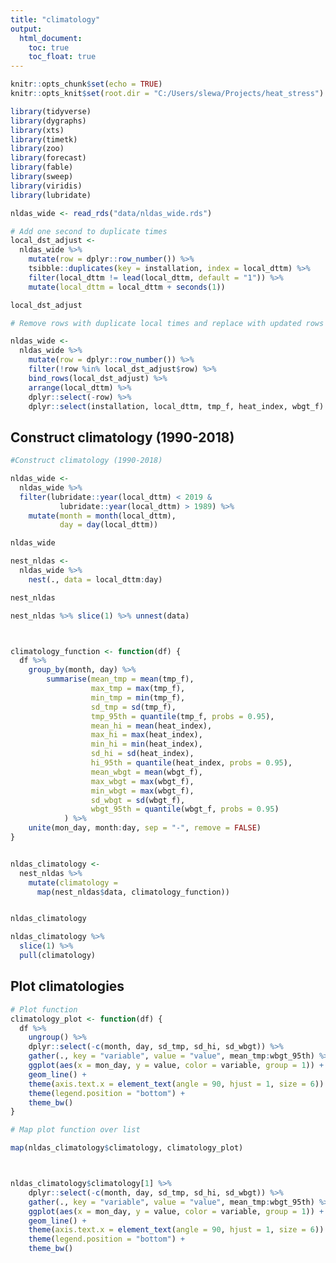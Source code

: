 ```yaml
---
title: "climatology"
output:
  html_document:
    toc: true
    toc_float: true
---
```


```r
knitr::opts_chunk$set(echo = TRUE)
knitr::opts_knit$set(root.dir = "C:/Users/slewa/Projects/heat_stress")

library(tidyverse)
library(dygraphs)
library(xts)
library(timetk)
library(zoo)
library(forecast)
library(fable)
library(sweep)
library(viridis)
library(lubridate)
```


```r
nldas_wide <- read_rds("data/nldas_wide.rds")

# Add one second to duplicate times
local_dst_adjust <-
  nldas_wide %>%
    mutate(row = dplyr::row_number()) %>% 
    tsibble::duplicates(key = installation, index = local_dttm) %>% 
    filter(local_dttm != lead(local_dttm, default = "1")) %>% 
    mutate(local_dttm = local_dttm + seconds(1))

local_dst_adjust

# Remove rows with duplicate local times and replace with updated rows (+1 second)

nldas_wide <-
  nldas_wide %>%
    mutate(row = dplyr::row_number()) %>% 
    filter(!row %in% local_dst_adjust$row) %>% 
    bind_rows(local_dst_adjust) %>% 
    arrange(local_dttm) %>% 
    dplyr::select(-row) %>% 
    dplyr::select(installation, local_dttm, tmp_f, heat_index, wbgt_f) 

```



## Construct climatology (1990-2018)

```r
#Construct climatology (1990-2018)

nldas_wide <-
  nldas_wide %>% 
  filter(lubridate::year(local_dttm) < 2019 &
           lubridate::year(local_dttm) > 1989) %>%
    mutate(month = month(local_dttm), 
           day = day(local_dttm)) 

nldas_wide

nest_nldas <-
  nldas_wide %>% 
    nest(., data = local_dttm:day)

nest_nldas

nest_nldas %>% slice(1) %>% unnest(data)



climatology_function <- function(df) {
  df %>% 
    group_by(month, day) %>% 
        summarise(mean_tmp = mean(tmp_f),
                  max_tmp = max(tmp_f),
                  min_tmp = min(tmp_f),
                  sd_tmp = sd(tmp_f),
                  tmp_95th = quantile(tmp_f, probs = 0.95),
                  mean_hi = mean(heat_index),
                  max_hi = max(heat_index),
                  min_hi = min(heat_index),
                  sd_hi = sd(heat_index),
                  hi_95th = quantile(heat_index, probs = 0.95),
                  mean_wbgt = mean(wbgt_f),
                  max_wbgt = max(wbgt_f),
                  min_wbgt = max(wbgt_f),
                  sd_wbgt = sd(wbgt_f),
                  wbgt_95th = quantile(wbgt_f, probs = 0.95) 
            ) %>% 
    unite(mon_day, month:day, sep = "-", remove = FALSE)
}


nldas_climatology <- 
  nest_nldas %>% 
    mutate(climatology = 
      map(nest_nldas$data, climatology_function))


nldas_climatology

nldas_climatology %>% 
  slice(1) %>% 
  pull(climatology) 

```

## Plot climatologies
```r

# Plot function
climatology_plot <- function(df) {
  df %>%
    ungroup() %>% 
    dplyr::select(-c(month, day, sd_tmp, sd_hi, sd_wbgt)) %>% 
    gather(., key = "variable", value = "value", mean_tmp:wbgt_95th) %>% 
    ggplot(aes(x = mon_day, y = value, color = variable, group = 1)) + 
    geom_line() +
    theme(axis.text.x = element_text(angle = 90, hjust = 1, size = 6)) +
    theme(legend.position = "bottom") +
    theme_bw()
}

# Map plot function over list

map(nldas_climatology$climatology, climatology_plot)



nldas_climatology$climatology[1] %>%
    dplyr::select(-c(month, day, sd_tmp, sd_hi, sd_wbgt)) %>% 
    gather(., key = "variable", value = "value", mean_tmp:wbgt_95th) %>% 
    ggplot(aes(x = mon_day, y = value, color = variable, group = 1)) + 
    geom_line() +
    theme(axis.text.x = element_text(angle = 90, hjust = 1, size = 6)) +
    theme(legend.position = "bottom") +
    theme_bw()
```


